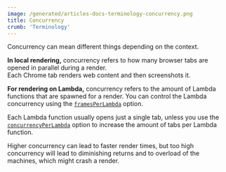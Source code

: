 ```yaml
---
image: /generated/articles-docs-terminology-concurrency.png
title: Concurrency
crumb: 'Terminology'
---
```


Concurrency can mean different things depending on the context.

**In local rendering,** concurrency refers to how many browser tabs are opened in parallel during a render.  
Each Chrome tab renders web content and then screenshots it.

**For rendering on Lambda,** concurrency refers to the amount of Lambda functions that are spawned for a render. You can control the Lambda concurrency using the [`framesPerLambda`](/docs/lambda/rendermediaonlambda#framesperlambda) option.

Each Lambda function usually opens just a single tab, unless you use the [`concurrencyPerLambda`](/docs/lambda/rendermediaonlambda#concurrencyperlambda) option to increase the amount of tabs per Lambda function.

Higher concurrency can lead to faster render times, but too high concurrency will lead to diminishing returns and to overload of the machines, which might crash a render.
